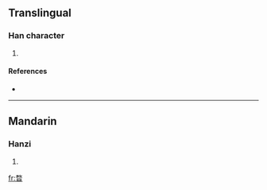 ==Translingual==

===Han character===
{{Han char|rn=72|rad=日|as=09|sn=13|four=|canj=弓大日 (NKA)}}

# {{defn|Han|sort=日09}}

====References====
* {{Han ref|kx=0498.160|dkj=14054|dj=0866.130|hdz=21528.020|uh=6693|ud=26259}}

----

==Mandarin==

===Hanzi===
{{cmn-hanzi|pin=[[mào]] ([[mao4]])|wg=mao<sup>4</sup>}}

# {{defn|Mandarin|sort=日09}}

[[fr:暓]]